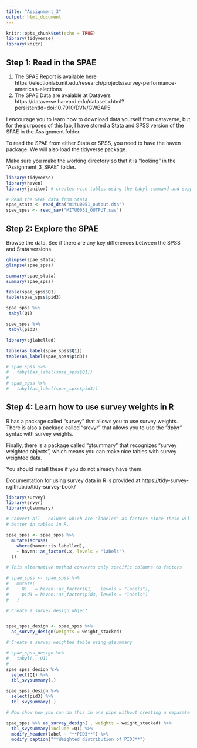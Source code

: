 ```yaml
---
title: "Assignment_3"
output: html_document
---
```


```r
knitr::opts_chunk$set(echo = TRUE)
library(tidyverse)
library(knitr)
```

## Step 1: Read in the SPAE 

1. The SPAE Report is available here https://electionlab.mit.edu/research/projects/survey-performance-american-elections
2. The SPAE Data are avaiable at Datavers https://dataverse.harvard.edu/dataset.xhtml?persistentId=doi:10.7910/DVN/GWBAP5

I encourage you to learn how to download data yourself from dataverse, but for the purposes
of this lab, I have stored a Stata and SPSS version of the SPAE in the Assignment folder. 

To read the SPAE from either Stata or SPSS, you need to have the haven package. We will
also load the tidyverse package. 

Make sure you make the working directory so that it is "looking" in the "Assignment_3_SPAE" folder. 

```r
library(tidyverse)
library(haven)
library(janitor) # creates nice tables using the tabyl command and supports piping

# Read the SPAE data from Stata
spae_stata <- read_dta("mitu0051_output.dta")
spae_spss <- read_sav("MITU0051_OUTPUT.sav")

```

## Step 2: Explore the SPAE

Browse the data. See if there are any key differences between the SPSS and Stata versions. 

```r
glimpse(spae_stata)
glimpse(spae_spss)

summary(spae_stata)
summary(spae_spss)

table(spae_spss$Q1)
table(spae_spss$pid3)

spae_spss %>%
 tabyl(Q1)

spae_spss %>%
 tabyl(pid3)

```

```r
library(sjlabelled)

table(as_label(spae_spss$Q1))
table(as_label(spae_spss$pid3))

# spae_spss %>%
#   tabyl(as_label(spae_spss$Q1))
# 
# spae_spss %>%
#   tabyl(as_label(spae_spss$pid3))

```

## Step 4: Learn how to use survey weights in R

R has a package called "survey" that allows you to use survey weights. There is also a
package called "srcvyr" that allows you to use the "dplyr" syntax with survey weights. 

Finally, there is a package called "gtsummary" that recognizes "survey weighted objects", 
which means you can make nice tables with survey weighted data.

You should install these if you do not already have them.

Documentation for using survey data in R is provided at https://tidy-survey-r.github.io/tidy-survey-book/


```r
library(survey)
library(srvyr)
library(gtsummary)

# Convert all   columns which are "labeled" as factors since these will display
# better in tables in R. 

spae_spss <- spae_spss %>%
  mutate(across(
    where(haven::is.labelled),
    ~ haven::as_factor(.x, levels = "labels")
  ))

# This alternative method converts only specific columns to factors

# spae_spss <- spae_spss %>%
#   mutate(
#     Q1   = haven::as_factor(Q1,   levels = "labels"),
#     pid3 = haven::as_factor(pid3, levels = "labels")
#   )

# Create a survey design object


spae_spss_design <- spae_spss %>%
  as_survey_design(weights = weight_stacked)

# Create a survey weighted table using gtsummary

# spae_spss_design %>%
#   tabyl(., Q1) 
#   
spae_spss_design %>%
  select(Q1) %>%
  tbl_svysummary(.)

spae_spss_design %>%
  select(pid3) %>%
  tbl_svysummary(.)

# Now show how you can do this in one pipe without creating a separate object

spae_spss %>% as_survey_design(., weights = weight_stacked) %>%
  tbl_svysummary(include =Q1) %>%
  modify_header(label ~ "**PID3**") %>%
  modify_caption("**Weighted distribution of PID3**")


```

























